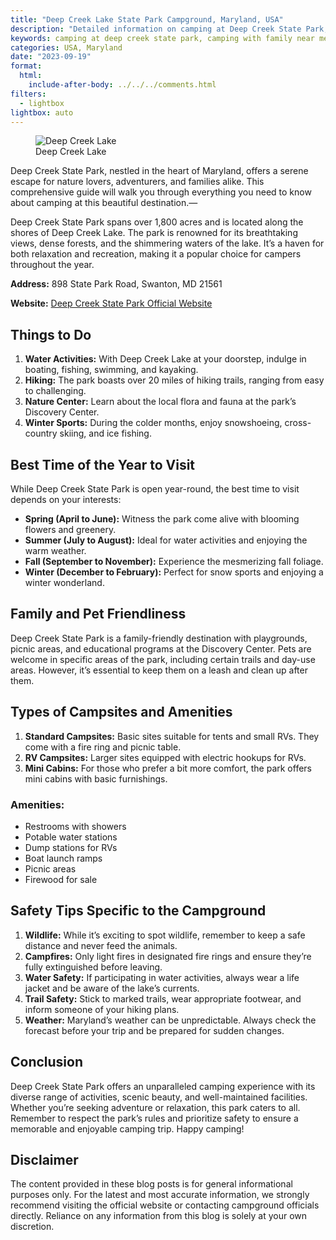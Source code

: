 ```yaml
---
title: "Deep Creek Lake State Park Campground, Maryland, USA"
description: "Detailed information on camping at Deep Creek State Park, Maryland, USA."
keywords: camping at deep creek state park, camping with family near me, campgrounds in maryland
categories: USA, Maryland
date: "2023-09-19"
format:
  html:
    include-after-body: ../../../comments.html
filters: 
  - lightbox
lightbox: auto
---
```

![Deep Creek Lake](https://dynamic-media-cdn.tripadvisor.com/media/photo-o/09/31/6c/e8/deep-creek-lake-state.jpg?w=2000&h=-1&s=1){fig-alt="A view of deep creek lake during fall" .preview-image}

Deep Creek State Park, nestled in the heart of Maryland, offers a serene escape for nature lovers, adventurers, and families alike. This comprehensive guide will walk you through everything you need to know about camping at this beautiful destination.---

Deep Creek State Park spans over 1,800 acres and is located along the shores of Deep Creek Lake. The park is renowned for its breathtaking views, dense forests, and the shimmering waters of the lake. It's a haven for both relaxation and recreation, making it a popular choice for campers throughout the year.

**Address:** 
898 State Park Road, Swanton, MD 21561

**Website:** 
[Deep Creek State Park Official Website](http://dnr.maryland.gov/publiclands/Pages/western/deepcreek.aspx)

## Things to Do

1. **Water Activities:**  With Deep Creek Lake at your doorstep, indulge in boating, fishing, swimming, and kayaking.   
2. **Hiking:**  The park boasts over 20 miles of hiking trails, ranging from easy to challenging.   
3. **Nature Center:**  Learn about the local flora and fauna at the park's Discovery Center.   
4. **Winter Sports:**  During the colder months, enjoy snowshoeing, cross-country skiing, and ice fishing.   

## Best Time of the Year to Visit

While Deep Creek State Park is open year-round, the best time to visit depends on your interests:   

- **Spring (April to June):**  Witness the park come alive with blooming flowers and greenery.   
- **Summer (July to August):**  Ideal for water activities and enjoying the warm weather.   
- **Fall (September to November):**  Experience the mesmerizing fall foliage.   
- **Winter (December to February):**  Perfect for snow sports and enjoying a winter wonderland.  

## Family and Pet Friendliness

Deep Creek State Park is a family-friendly destination with playgrounds, picnic areas, and educational programs at the Discovery Center. Pets are welcome in specific areas of the park, including certain trails and day-use areas. However, it's essential to keep them on a leash and clean up after them.

## Types of Campsites and Amenities

1. **Standard Campsites:**  Basic sites suitable for tents and small RVs. They come with a fire ring and picnic table.   
2. **RV Campsites:**  Larger sites equipped with electric hookups for RVs.   
3. **Mini Cabins:**  For those who prefer a bit more comfort, the park offers mini cabins with basic furnishings.  

### Amenities:
- Restrooms with showers  
- Potable water stations  
- Dump stations for RVs  
- Boat launch ramps  
- Picnic areas  
- Firewood for sale  

## Safety Tips Specific to the Campground

1. **Wildlife:**  While it's exciting to spot wildlife, remember to keep a safe distance and never feed the animals.   
2. **Campfires:**  Only light fires in designated fire rings and ensure they're fully extinguished before leaving.   
3. **Water Safety:**  If participating in water activities, always wear a life jacket and be aware of the lake's currents.   
4. **Trail Safety:**  Stick to marked trails, wear appropriate footwear, and inform someone of your hiking plans.   
5. **Weather:**  Maryland's weather can be unpredictable. Always check the forecast before your trip and be prepared for sudden changes.  

## Conclusion

Deep Creek State Park offers an unparalleled camping experience with its diverse range of activities, scenic beauty, and well-maintained facilities. Whether you're seeking adventure or relaxation, this park caters to all. Remember to respect the park's rules and prioritize safety to ensure a memorable and enjoyable camping trip. Happy camping!

::: callout-important
## Disclaimer
The content provided in these blog posts is for general informational purposes only. For the latest and most accurate information, we strongly recommend visiting the official website or contacting campground officials directly. Reliance on any information from this blog is solely at your own discretion.
:::